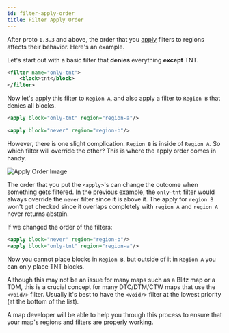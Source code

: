 ```yaml
---
id: filter-apply-order
title: Filter Apply Order
---
```


After proto `1.3.3` and above, the order that you [apply](/docs/modules/mechanics/regions#applying) filters to regions affects their behavior.
Here's an example.

Let's start out with a basic filter that **denies** everything **except** TNT.

```xml
<filter name="only-tnt">
    <block>tnt</block>
</filter>
```

Now let's apply this filter to `Region A`, and also apply a filter to `Region B` that denies all blocks.

```xml
<apply block="only-tnt" region="region-a"/>

<apply block="never" region="region-b"/>
```

However, there is one slight complication. `Region B` is inside of `Region A`.
So which filter will override the other? This is where the apply order comes in handy.

![Apply Order Image](https://i.imgur.com/tFkLV5O.png)

The order that you put the `<apply>`'s can change the outcome when something gets filtered.
In the previous example, the `only-tnt` filter would always override the `never` filter since it is above it.
The apply for `region B` won't get checked since it overlaps completely with `region A` and `region A` never returns abstain.

If we changed the order of the filters:

```xml
<apply block="never" region="region-b"/>
<apply block="only-tnt" region="region-a"/>
```

Now you cannot place blocks in `Region B`, but outside of it in `Region A` you can only place TNT blocks.

Although this may not be an issue for many maps such as a Blitz map or a TDM,
this is a crucial concept for many DTC/DTM/CTW maps that use the `<void/>` filter.
Usually it's best to have the `<void/>` filter at the lowest priority (at the bottom of the list).

A map developer will be able to help you through this process to ensure that your map's regions and filters are properly working.
